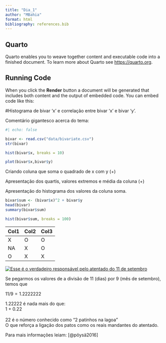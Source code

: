 ```yaml
---
title: "Dia_1"
author: "MBahia"
format: html
bibliography: references.bib
---
```


## Quarto

Quarto enables you to weave together content and executable code into a finished document. To learn more about Quarto see <https://quarto.org>.

## Running Code

When you click the **Render** button a document will be generated that includes both content and the output of embedded code. You can embed code like this:

#Histograma de bivar 'x' e correlação entre bivar 'x' e bivar 'y'.

Comentário gigantesco acerca do tema:

```r
#| echo: false

bivar <- read.csv("data/bivariate.csv")
str(bivar)

hist(bivar$x, breaks = 10)

plot(bivar$x,bivar$y)

```

Criando coluna que soma o quadrado de x com y (+)

Apresentação dos quartis, valores extremos e média da coluna (+)

Apresentação do histograma dos valores da coluna soma.

```r

bivar$sum <- (bivar$x)^2 + bivar$y
head(bivar)
summary(bivar$sum)

hist(bivar$sum, breaks = 100)

```

| Col1 | Col2 | Col3 |
|------|------|------|
| X    | O    | O    |
| NA   | X    | O    |
| O    | X    | X    |

[![Esse é o verdadeiro responsável pelo atentado do 11 de setembro](imagens/celso_portioli.jpg){fig-align="center"}](https://www.band.uol.com.br/entretenimento/o-que-celso-portiolli-tem-a-ver-com-os-atentados-de-11-de-setembro-16631500)

Se pegarmos os valores de a divisão de 11 (dias) por 9 (mês de setembro), temos que

$11/9 = 1.2222222$

1.22222 é nada mais do que:\
1 + 0.22\
\
22 é o número conhecido como "2 patinhos na lagoa"\
O que reforça a ligação dos patos como os reais mandantes do atentado.

Para mais informações leiam: [@pöysä2016]
